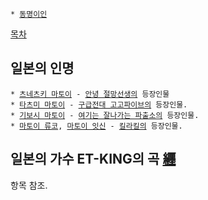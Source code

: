  * [[동명이인]]

[[목차]]

== 일본의 인명 ==
 * [[츠네츠키 마토이]] - [[안녕 절망선생]]의 등장인물
 * [[타츠미 마토이]] - [[구급전대 고고파이브]]의 등장인물.
 * [[기보시 마토이]] - [[여기는 잘나가는 파출소]]의 등장인물.
 * [[마토이 류코]], [[마토이 잇신]] - [[킬라킬]]의 등장인물.

== 일본의 가수 ET-KING의 곡 [[纒]] ==
항목 참조.
